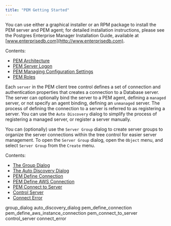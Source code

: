 ```yaml
---
title: "PEM Getting Started"
---
```


<div id="toc_pem_getting_started" class="registered_link"></div>

You can use either a graphical installer or an RPM package to install the PEM server and PEM agent; for detailed installation instructions, please see the Postgres Enterprise Manager Installation Guide, available at [www.enterprisedb.com](http://www.enterprisedb.com).

Contents:

-   [PEM Architecture](01_pem_architecture/#pem_architecture)
-   [PEM Server Logon](02_pem_server_logon/#pem_server_logon)
-   [PEM Managing Configuration Settings](03_pem_managing_configuration_settings/#pem_managing_configuration_settings)
-   [PEM Roles](04_pem_roles/#pem_roles)

Each `server` in the PEM client tree control defines a set of connection and authentication properties that creates a connection to a Database server. The server can optionally bind the server to a PEM agent, defining a `managed` server, or not specify an agent binding, defining an `unmanaged` server. The process of defining the connection to a server is referred to as registering a server. You can use the `Auto Discovery` dialog to simplify the process of registering a managed server, or register a server manually.

You can (optionally) use the `Server Group` dialog to create server groups to organize the server connections within the tree control for easier server management. To open the `Server Group` dialog, open the `Object` menu, and select `Server Group` from the `Create` menu.

Contents:

-   [The Group Dialog](05_group_dialog/#group_dialog)
-   [The Auto Discovery Dialog](06_auto_discovery_dialog/#auto_discovery_dialog)
-   [PEM Define Connection](07_pem_define_connection/#pem_define_connection)
-   [PEM Define AWS Connection](08_pem_define_aws_connection/#pem_define_aws_instance_connection)
-   [PEM Connect to Server](09_pem_connect_to_server/#pem_connect_to_server)
-   [Control Server](10_control_server/#control_server)
-   [Connect Error](11_connect_error/#connect_error)

<div class="toctree">

group_dialog auto_discovery_dialog pem_define_connection pem_define_aws_instance_connection pem_connect_to_server control_server connect_error

</div>
